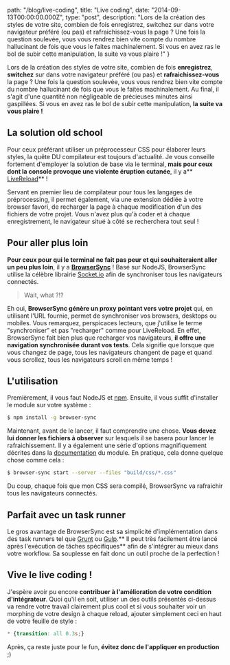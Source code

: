 
  path: "/blog/live-coding",
  title: "Live coding",
  date: "2014-09-13T00:00:00.000Z",
  type: "post",
  description: "Lors de la création des styles de votre site, combien de fois enregistrez, switchez sur dans votre navigateur préféré (ou pas) et rafraichissez-vous la page ? Une fois la question soulevée, vous vous rendrez bien vite compte du nombre hallucinant de fois que vous le faites machinalement. Si vous en avez ras le bol de subir cette manipulation, la suite va vous plaire !"
}

Lors de la création des styles de votre site, combien de fois **enregistrez**, **switchez** sur dans votre navigateur préféré (ou pas) et **rafraichissez-vous** la page ? Une fois la question soulevée, vous vous rendrez bien vite compte du nombre hallucinant de fois que vous le faites machinalement. Au final, il s'agit d'une quantité non négligeable de précieuses minutes ainsi gaspillées. Si vous en avez ras le bol de subir cette manipulation, **la suite va vous plaire !**

## La solution old school
Pour ceux préférant utiliser un préprocesseur CSS pour élaborer leurs styles, la quête DU compilateur est toujours d'actualité. Je vous conseille fortement d'employer la solution de base via le terminal, **mais pour ceux dont la console provoque une violente éruption cutanée**, il y a** [LiveReload](http://livereload.com/)** !

<picture alt="LiveReload" filename="live-coding-livereload.png"></picture>

Servant en premier lieu de compilateur pour tous les langages de préprocessing, il permet également, via une extension dédiée à votre browser favori, de recharger la page à chaque modification d'un des fichiers de votre projet. Vous n'avez plus qu'à coder et à chaque enregistrement, le navigateur situé à côté se recherchera tout seul !

## Pour aller plus loin
**Pour ceux pour qui le terminal ne fait pas peur et qui souhaiteraient aller un peu plus loin**, il y a **[BrowserSync](http://www.browsersync.io/)** ! Basé sur NodeJS, BrowserSync utilise la célèbre librairie [Socket.io](http://socket.io/) afin de synchroniser tous les navigateurs connectés.

> Wait, what ?!?

Eh oui, **BrowserSync génère un proxy pointant vers votre projet** qui, en utilisant l'URL fournie, permet de synchroniser vos browsers, desktops ou mobiles. Vous remarquez, perspicaces lecteurs, que j'utilise le terme "synchroniser" et pas "recharger" comme pour LiveReload. En effet, BrowserSync fait bien plus que recharger vos navigateurs, **il offre une navigation synchronisée durant vos tests**. Cela signifie que lorsque que vous changez de page, tous les navigateurs changent de page et quand vous scrollez, tous les navigateurs scroll en même temps !

## L'utilisation
Premièrement, il vous faut NodeJS et [npm](https://www.npmjs.org/). Ensuite, il vous suffit d'installer le module sur votre système :

```bash
$ npm install -g browser-sync
```
Maintenant, avant de le lancer, il faut comprendre une chose. **Vous devez lui donner les fichiers à observer** sur lesquels il se basera pour lancer le rafraichissement. Il y a également une série d'options magnifiquement décrites dans la [documentation](http://www.browsersync.io/docs/command-line/) du module. En pratique, cela donne quelque chose comme cela :

```bash
$ browser-sync start --server --files "build/css/*.css"
```

Du coup, chaque fois que mon CSS sera compilé, BrowserSync va rafraichir tous les navigateurs connectés.

## Parfait avec un task runner
Le gros avantage de BrowserSync est sa simplicité d'implémentation dans des task runners tel que [Grunt](http://gruntjs.com/) ou [Gulp](http://gulpjs.com/).** Il peut très facilement être lancé après l'exécution de tâches spécifiques** afin de s'intégrer au mieux dans votre workflow. Sa souplesse en fait donc un outil proche de la perfection !

## Vive le live coding !
J'espère avoir pu encore **contribuer à l'amélioration de votre condition d'intégrateur**. Quoi qu'il en soit, utiliser un des outils présentés ci-dessus va rendre votre travail clairement plus cool et si vous souhaiter voir un morphing de votre design à chaque reload, ajouter simplement ceci en haut de votre feuille de style :

```css
* {transition: all 0.3s;}
```

Après, ça reste juste pour le fun, **évitez donc de l'appliquer en production** ;)

